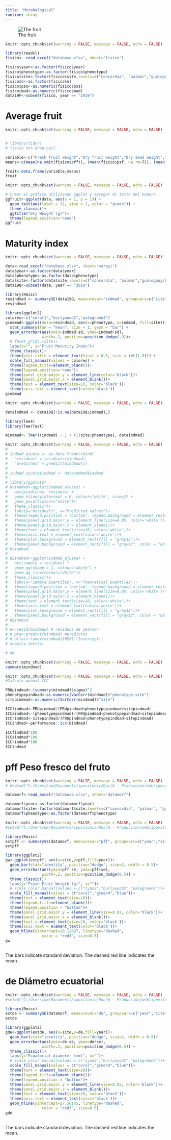 ```yaml
---
title: "Morphological"
runtime: shiny
---
```


![The fruit](C:/Users/um/Documents/ipovilonis/Doc/6 - Producción/test/ipovilonis.github.io)

```r
knitr::opts_chunk$set(warning = FALSE, message = FALSE, echo = FALSE)

library(readxl)
fisico<- read_excel("database.xlsx", sheet="fisico")

fisico$year<-as.factor(fisico$year)
fisico$phenotype<-as.factor(fisico$phenotype)
fisico$site<-factor(fisico$site,levels=c("concordia", "palmar","gualeguaychu"))
fisico$n<-as.factor(fisico$n)
fisico$pss<-as.numeric(fisico$pss)
fisico$mad<-as.numeric(fisico$mad)
data19F<-subset(fisico, year == "2019")

```

# Average fruit

```r
knitr::opts_chunk$set(warning = FALSE, message = FALSE, echo = FALSE)


# library(tidyr)
# fisico %>% drop_na()

variable<-c("Fresh fruit weight","Dry fruit weight","Dry seed weight","Dry pulp weight", "Dry pulp/fresh fruit weight (%)")
means<-c(mean(na.omit(fisico$pff)), (mean(fisico$psf, na.rm=T)), (mean(fisico$pss, na.rm=T)),((mean(fisico$psf, na.rm=T))-(mean(fisico$pss, na.rm=T))), (0.6311753*100/18.5236420))

fruit<-data.frame(variable,means)
fruit
```

```r
knitr::opts_chunk$set(warning = FALSE, message = FALSE, echo = FALSE)

# Crear el gráfico utilizando ggplot y agregar el texto del número
ggfruit<-ggplot(data, aes(x = 1, y = 1)) +
  geom_text(aes(label = 32, size = 2, color = "green")) +
  theme_classic()+
  ggtitle("Dry Weight (g)")+
  theme(legend.position='none')
ggfruit
```

# Maturity index

```r
knitr::opts_chunk$set(warning = FALSE, message = FALSE, echo = FALSE)

data<-read_excel("database.xlsx", sheet="varqui")
data$year<-as.factor(data$year)
data$phenotype<-as.factor(data$phenotype)
data$site<-factor(data$site,levels=c("concordia", "palmar","gualeguaychu"))
data19Q<-subset(data, year == "2019")

library(Rmisc)
resindmad <- summarySE(data19Q, measurevar="indmad", groupvars=c("site","phenotype"), na.rm = TRUE)
resindmad

library(ggplot2)
colores<-c("coral1","burlywood2","palegreen4")
gindmad<-ggplot(data=resindmad, aes(x=phenotype, y=indmad, fill=site))+
  stat_summary(fun = "mean", size = 1, geom = "bar") +
  geom_errorbar(aes(ymin=indmad-sd, ymax=indmad+sd),
                width=.2, position=position_dodge(.9))+
  # facet_grid(.~site)+
  labs(x="", y="Fruit Maturity Index")+
  theme_classic()+
  theme(plot.title = element_text(hjust = 0.5, size = rel(1.5))) +
  scale_fill_manual(values = colores) +
  theme(legend.title=element_blank())+
  theme(legend.position='none')+
  theme(panel.grid.major.y = element_line(color='black'))+
  theme(panel.grid.major.x = element_blank())+
  theme(text = element_text(size=10, color='black'))+
  theme(axis.text = element_text(color='black'))
gindmad
```

```r
knitr::opts_chunk$set(warning = FALSE, message = FALSE, echo = FALSE)

dataindmad <- data19Q[!is.na(data19Q$indmad),]

library(lme4)
library(lmerTest)

mindmad<- lmer((indmad) ~ 1 + (1|site/phenotype), dataindmad)
```

```r
knitr::opts_chunk$set(warning = FALSE, message = FALSE, echo = FALSE)
# 
# indmad_ajuste <- as.data.frame(cbind(
#   "residuos" = residuals(mindmad),
#   "predichos" = predict(mindmad)))
# 
# indmad_ajuste$indmad <- dataindmad$indmad
# 
# library(ggplot2)
# HVindmad<-ggplot(indmad_ajuste) +
#   aes(predichos, residuos) +
#   geom_hline(yintercept = 0, colour="white", size=2) +
#   geom_point(colour="white")+
#   theme_classic()+
#   labs(y="Residuals", x="Predicted values")+
#   theme(legend.position = "bottom", legend.background = element_rect(fill = "gray12"))+
#   theme(panel.grid.major.y = element_line(size=0.05, color='white'))+
#   theme(panel.grid.major.x = element_blank())+
#   theme(text = element_text(size=10, color='white'))+
#   theme(axis.text = element_text(color='white'))+
#   theme(plot.background = element_rect(fill = "gray12"))+
#   theme(panel.background = element_rect(fill = "gray12", color = "white"))
# HVindmad
# 
# QQindmad<-ggplot(indmad_ajuste) +
#   aes(sample = residuos) +
#   geom_qq(shape = 1, colour="white") +
#   geom_qq_line(colour="white")+
#   theme_classic()+
#   labs(y="Sample Quantiles", x="Theoretical Quantiles")+
#   theme(legend.position = "bottom", legend.background = element_rect(fill = "gray12"))+
#   theme(panel.grid.major.y = element_line(size=0.05, color='white'))+
#   theme(panel.grid.major.x = element_blank())+
#   theme(text = element_text(size=10, color='white'))+
#   theme(axis.text = element_text(color='white'))+
#   theme(plot.background = element_rect(fill = "gray12"))+
#   theme(panel.background = element_rect(fill = "gray12", color = "white"))
# QQindmad
# 
# e<-resid(mindmad) # residuos de pearson
# # pre<-predict(mindmad) #predichos
# # alfai<-ranef(mindmad)$REP$'(Intercept)'
# shapiro.test(e)

# OK

```

```r
knitr::opts_chunk$set(warning = FALSE, message = FALSE, echo = FALSE)
summary(mindmad)
```

```r
knitr::opts_chunk$set(warning = FALSE, message = FALSE, echo = FALSE)
#Calculo manual ICC

FRUpindmad<-(summary(mindmad)$sigma)^2
phenotypepindmad<-as.numeric(VarCorr(mindmad)$"phenotype:site")
sitepindmad<-as.numeric(VarCorr(mindmad)$"site")

ICCfindmad<-FRUpindmad/(FRUpindmad+phenotypepindmad+sitepindmad)
ICCaindmad<-(phenotypepindmad)/(FRUpindmad+phenotypepindmad+sitepindmad)
ICCrindmad<-sitepindmad/(FRUpindmad+phenotypepindmad+sitepindmad)
ICCindmad<-performance::icc(mindmad)
  
ICCfindmad*100
ICCaindmad*100
ICCrindmad*100
ICCindmad

```


# **pff** Peso fresco del fruto
```r
knitr::opts_chunk$set(warning = FALSE, message = FALSE, echo = FALSE)
# #setwd("C:/Users/um/Documents/ipovilonis/Doc/6 - Producción/web/ipovilonis.github.io")

datamorf<-read_excel("database.xlsx", sheet="datamorf")

datamorf$year<-as.factor(datamorf$year)
datamorf$site<-factor(datamorf$site,levels=c("concordia", "palmar", "gualeguaychu"))
datamorf$phenotype<-as.factor(datamorf$phenotype)


```

```r
knitr::opts_chunk$set(warning = FALSE, message = FALSE, echo = FALSE)
#setwd("C:/Users/um/Documents/ipovilonis/Doc/6 - Producción/web/ipovilonis.github.io")

library(Rmisc)
estpff <- summarySE(datamorf, measurevar="pff", groupvars=c("year","site"))
estpff

library(ggplot2)
gw<-ggplot(estpff, aes(x=site,y=pff,fill=year))+
  geom_bar(stat="identity", position="dodge", size=2, width = 0.5)+
  geom_errorbar(aes(ymin=pff-se, ymax=pff+se),
                width=.2, position=position_dodge(0.5)) +
  theme_classic()+
  labs(y="Fresh Fruit Weigth (g)", x="")+
  # scale_color_manual(values = c("cyan2","burlywood2","palegreen4"))+
  scale_fill_manual(values = c("coral","green4","blue"))+
  theme(text = element_text(size=20))+
  theme(legend.title=element_blank())+
  theme(legend.position = "bottom")+
  theme(panel.grid.major.y = element_line(size=0.02, color='black'))+
  theme(panel.grid.major.x = element_blank())+
  theme(text = element_text(size=20, color='black'))+
  theme(axis.text = element_text(color='black'))+
  geom_hline(yintercept=10.12697, linetype="dashed", 
                color = "red3", size=0.5)
gw
  

```
The bars indicate standard deviation.
The dashed red line indicates the mean.

# **de** Diámetro ecuatorial

```r
knitr::opts_chunk$set(warning = FALSE, message = FALSE, echo = FALSE)
#setwd("C:/Users/um/Documents/ipovilonis/Doc/6 - Producción/web/ipovilonis.github.io")

library(Rmisc)
estde <- summarySE(datamorf, measurevar="de", groupvars=c("year","site"))
estde

library(ggplot2)
gde<-ggplot(estde, aes(x=site,y=de,fill=year))+
  geom_bar(stat="identity", position="dodge", size=2, width = 0.5)+
  geom_errorbar(aes(ymin=de-se, ymax=de+se),
                width=.2, position=position_dodge(0.5)) +
  theme_classic()+
  labs(y="Ecuatorial diameter (mm)", x="")+
  # scale_color_manual(values = c("cyan2","burlywood2","palegreen4"))+
  scale_fill_manual(values = c("coral","green4","blue"))+
  theme(text = element_text(size=20))+
  theme(legend.title=element_blank())+
  theme(legend.position = "bottom")+
  theme(panel.grid.major.y = element_line(size=0.02, color='black'))+
  theme(panel.grid.major.x = element_blank())+
  theme(text = element_text(size=20, color='black'))+
  theme(axis.text = element_text(color='black'))+
  geom_hline(yintercept=27.56145, linetype="dashed", 
                color = "red3", size=0.5)
gde
  
```

The bars indicate standard deviation.
The dashed red line indicates the mean.

